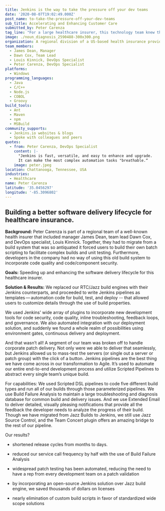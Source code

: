 ```yaml
---
title: Jenkins is the way to take the pressure off your dev teams
date: '2020-08-07T19:02:49.000Z'
post_name: to-take-the-pressure-off-your-dev-teams
sub_title: Accelerating and Enhancing Customer Care
submitted_by: Peter Carenza
tag_line: "For a large healthcare insurer, this technology team knew they needed to move beyond their legacy system to deliver better software, confidently.\_"
image: ./noun_diagnosis_2590488-300x300.png
organization: A regional division of a US-based health insurance provider
team_members:
  - James Dean, Manager
  - Dawn Cox, Team Lead
  - Louis Kinnick, DevOps Specialist
  - Peter Carenza, DevOps Specialist
platforms:
  - Windows
programming_languages:
  - Java
  - C/C++
  - Node.js
  - COBOL
  - Groovy
build_tools:
  - Ant
  - Maven
  - npm
  - MSBuild
community_supports:
  - Jenkins.io websites & blogs
  - Spoke with colleagues and peers
quotes:
  - from: Peter Carenza, DevOps Specialist
    content: |-
      "Jenkins is fast, versatile, and easy to enhance and upgrade. 
      It can make the most complex automation tasks "breathable.“
    image: peter.jpeg
location: Chattanooga, Tennessee, USA
industries:
  - Healthcare
name: Peter Carenza
latitude: '35.0456297'
longitude: '-85.3096802'
---
```

## Building a better software delivery lifecycle for healthcare insurance.

**Background:** Peter Carenza is part of a regional team of a well-known health insurer that included manager James Dean, team lead Dawn Cox, and DevOps specialist, Louis Kinnick. Together, they had to migrate from a build system that was so antiquated it forced users to build their own batch scripting to facilitate complex builds and unit testing. Furthermore, developers in the company had no way of using this old build system to incorporate code quality and code/component security.

**Goals:** Speeding up and enhancing the software delivery lifecycle for this healthcare insurer.

<Testimonal idx="0" />

**Solution & Results:** We replaced our RTC/Jazz build engines with their Jenkins counterparts, and proceeded to write Jenkins pipelines as templates — automation code for build, test, and deploy -- that allowed users to customize details through the use of build properties.

We used Jenkins' wide array of plugins to incorporate new development tools for code security, code quality, inline troubleshooting, feedback loops, and governance. We also automated integration with our deployment solution, and suddenly we found a whole realm of possibilities using environment gates, continuous delivery and deployment.

And that wasn’t all! A segment of our team was broken off to handle corporate patch delivery. Not only were we able to deliver that seamlessly, but Jenkins allowed us to mass-test the servers (or single out a server or patch group) with the click of a button. Jenkins pipelines are the best thing we have come across in our transformation to Agile. It’s used to automate our entire end-to-end development process and utilize Scripted Pipelines to abstract every single team’s unique build.

For capabilities: We used Scripted DSL pipelines to code five different build types and run all of our builds through those parameterized pipelines. We use Build Failure Analysis to maintain a large troubleshooting and diagnosis database for common build and delivery issues. And we use Extended Email to deliver detailed, visually pleasing notifications that provide all the feedback the developer needs to analyze the progress of their build. Though we have migrated from Jazz Builds to Jenkins, we still use Jazz Source Control, and the Team Concert plugin offers an amazing bridge to the rest of our pipeline.

Our results?

-   shortened release cycles from months to days.

-   reduced our service call frequency by half with the use of Build Failure Analysis

-   widespread patch testing has been automated, reducing the need to have a rep from every development team on a patch validation

-   by incorporating an open-source Jenkins solution over Jazz build engine, we saved thousands of dollars on licenses

-   nearly elimination of custom build scripts in favor of standardized wide scope solutions
